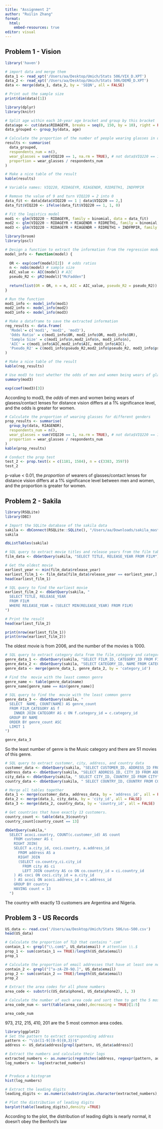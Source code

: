 ```yaml
---
title: "Assignment 2"
author: "Ruilin Zhang"
format: 
  html:
    embed-resources: true
editor: visual
---
```


## Problem 1 - Vision

```r
library('haven')

# import data and merge them
data_1 <- read_xpt('/Users/aa/Desktop/Umich/Stats 506/VIX_D.XPT')
data_2 <- read_xpt('/Users/aa/Desktop/Umich/Stats 506/DEMO_D.XPT')
data <- merge(data_1, data_2, by = 'SEQN', all = FALSE)

# Print out the sample size
print(dim(data)[1])


```

```r

library(dplyr)
library(knitr)

# Split age within each 10-year age bracket and group by this bracket
data$age <- cut(data$RIDAGEYR, breaks = seq(0, 150, by = 10), right = FALSE, include.lowest = TRUE)
data_grouped <- group_by(data, age)

# Calculate the proportion of the number of people wearing glasses in distance in different age brackets
results <- summarise(
  data_grouped,
  respondents_num = n(),
  wear_glasses = sum(VIQ220 == 1, na.rm = TRUE), # not data$VIQ220 == 1
  proportion = wear_glasses / respondents_num
)

# Make a nice table of the result
kable(results)
```

```r
# Variable names: VIQ220, RIDAGEYR, RIAGENDR, RIDRETH1, INDFMPIR

# Remove the value of 9 and turn VIQ220 = 2 into 0
data_fit <- data[data$VIQ220 == 1 | data$VIQ220 == 2,]
data_fit$VIQ220 <- ifelse(data_fit$VIQ220 == 1, 1, 0)

# Fit the logistics model
mod1 <- glm(VIQ220 ~ RIDAGEYR, family = binomial, data = data_fit)
mod2 <- glm(VIQ220 ~ RIDAGEYR + RIAGENDR + RIDRETH1, family = binomial, data = data_fit)
mod3 <- glm(VIQ220 ~ RIDAGEYR + RIAGENDR + RIDRETH1 + INDFMPIR, family = binomial, data = data_fit)
```

```r
library(broom)
library(pscl) 

# Design a function to extract the information from the regression model
model_info <- function(model) {
  
  OR <- exp(coef(model)[2])  # odds ratios
  n <- nobs(model) # sample size
  AIC_value <- AIC(model) # AIC
  pseudo_R2 <- pR2(model)["McFadden"]
  
  return(list(OR = OR, n = n, AIC = AIC_value, pseudo_R2 = pseudo_R2))
}

# Run the function
mod1_info <- model_info(mod1)
mod2_info <- model_info(mod2)
mod3_info <- model_info(mod3)
```

```r
# Make a dataframe to save the extracted information
reg_results <- data.frame(
  'Model'= c('mod1', 'mod2', 'mod3'),
  'Odds Ratio' = c(mod1_info$OR, mod2_info$OR, mod3_info$OR),
  'Sample Size' = c(mod1_info$n,mod2_info$n, mod3_info$n),
  'AIC' = c(mod1_info$AIC,mod2_info$AIC, mod3_info$AIC),
  'Pseudo_R2' = c(mod1_info$pseudo_R2,mod2_info$pseudo_R2, mod3_info$pseudo_R2)
)

# Make a nice table of the result
kable(reg_results)
```

```r
# Use mod3 to test whether the odds of men and women being wears of glasess/contact lenses for distance vision differs
summary(mod3)
```

```r
exp(coef(mod3)[3])
```

According to mod3, the *odds* of men and women being wears of glasess/contact lenses for distance vision differs at a 1% significance level, and the odds is greater for women.

```r
# Calculate the proportion of wearing glasses for different genders
prop_results <- summarise(
  group_by(data, RIAGENDR),
  respondents_num = n(),
  wear_glasses = sum(VIQ220 == 1, na.rm = TRUE), # not data$VIQ220 == 1
  proportion = wear_glasses / respondents_num
)
kable(prop_results)
```

```r
# Conduct the prop test
test_2 <- prop.test(x = c(1181, 1584), n = c(3383, 3597))
test_2
```

p-value \< 0.01, the *proportion* of wearers of glasses/contact lenses for distance vision differs at a 1% significance level between men and women, and the proportion is greater for women.

## **Problem 2 - Sakila**

```r
library(RSQLite)
library(DBI)

# Import the SQLite database of the sakila data
sakila <- dbConnect(RSQLite::SQLite(), "/Users/aa/Downloads/sakila_master.db")
sakila
```

```r
dbListTables(sakila)
```

```r
# SQL query to extract movie titles and release years from the film table
film_data <- dbGetQuery(sakila, "SELECT TITLE, RELEASE_YEAR FROM FILM")

# Get the oldest movie
earliest_year <- min(film_data$release_year)
earliest_film_1 <- film_data[film_data$release_year == earliest_year,]
head(earliest_film_1)
```

```r
# SQL query to find the earliest movie
earliest_film_2 <- dbGetQuery(sakila, "
  SELECT TITLE, RELEASE_YEAR
  FROM FILM
  WHERE RELEASE_YEAR = (SELECT MIN(RELEASE_YEAR) FROM FILM)
")

# Print the result
head(earliest_film_2)
```

```r
print(nrow(earliest_film_1))
print(nrow(earliest_film_2))
```

The oldest movie is from 2006, and the number of the movies is 1000.

```r
# SQL query to extract category data from the film_category and category table and merge them
genre_data_1 <- dbGetQuery(sakila, "SELECT FILM_ID, CATEGORY_ID FROM FILM_CATEGORY")
genre_data_2 <- dbGetQuery(sakila, "SELECT CATEGORY_ID, NAME FROM CATEGORY")
genre_data <- merge(genre_data_1, genre_data_2, by = 'category_id')

# Find the  movie with the least common genre
genre_name <- table(genre_data$name)
genre_name[genre_name == min(genre_name)]
```

```r
# SQL query to find the  movie with the least common genre
genre_data_3 <- dbGetQuery(sakila, "
  SELECT  NAME, COUNT(NAME) AS genre_count
  FROM FILM_CATEGORY AS f
    INNER JOIN CATEGORY AS c ON f.category_id = c.category_id
  GROUP BY NAME
  ORDER BY genre_count ASC
  LIMIT 1
")

genre_data_3
```

So the least number of genre is the Music category and there are 51 movies of this genre.

```r
# SQL query to extract customer, city, address, and country data
customer_data <- dbGetQuery(sakila, "SELECT CUSTOMER_ID, ADDRESS_ID FROM CUSTOMER")
address_data <- dbGetQuery(sakila, "SELECT ADDRESS_ID, CITY_ID FROM ADDRESS")
city_data <- dbGetQuery(sakila, " SELECT CITY_ID, COUNTRY_ID FROM CITY")
country_data <- dbGetQuery(sakila, " SELECT COUNTRY_ID, COUNTRY FROM COUNTRY")

# Merge all tables together
data_1 <- merge(customer_data, address_data, by = 'address_id', all = FALSE)
data_2 <- merge(data_1, city_data, by = 'city_id', all = FALSE)
data_3 <- merge(data_2, country_data, by = 'country_id', all = FALSE)

# Get countries that have exactly 13 customers.
country_count <- table(data_3$country)
country_count[country_count == 13]
```

```r
dbGetQuery(sakila,"
  SELECT acoci.country, COUNT(c.customer_id) AS count
    FROM customer AS c
    RIGHT JOIN(
    SELECT a.city_id, coci.country, a.address_id
      FROM address AS a
      RIGHT JOIN
      (SELECT co.country,ci.city_id
        FROM city AS ci
        LEFT JOIN country AS co ON co.country_id = ci.country_id
    ) AS coci ON coci.city_id = a.city_id
    ) AS acoci ON acoci.address_id = c.address_id
    GROUP BY country
    HAVING count = 13
  ")
```

The country with exactly 13 customers are Argentina and Nigeria.

## **Problem 3 - US Records**

```r

US_data <- read.csv('/Users/aa/Desktop/Umich/Stats 506/us-500.csv')
head(US_data)
```

```r
# Calculate the proportion of TLD that contains ".com"
contain_1 <- grepl("\\.com$", US_data$email) # attention \\.$
prop_1 <- sum(contain_1 == TRUE)/length(US_data$email)
prop_1
```

```r
# Calculate the proportion of email addresses that have at least one non alphanumeric character
contain_2 <- grepl("[^a-zA-Z0-9@.]", US_data$email)
prop_2 <- sum(contain_2 == TRUE)/length(US_data$email)
prop_2
```

```r
# Extract the area codes for all phone numbers
area_code <- substr(c(US_data$phone1, US_data$phone2), 1, 3)

# Calculate the number of each area code and sort them to get the 5 most common codes
area_code_num <- sort(table(area_code),decreasing = TRUE)[1:5]

area_code_num
```

973, 212, 215, 410, 201 are the 5 most common area codes.

```r
library(ggplot2)
# Set the pattern to extract corresponding address
pattern <- "\\b([1-9][0-9]{0,3})$"
address <- US_data$address[grepl(pattern, US_data$address)]

# Extract the numbers and calculate their logs
extracted_numbers <- as.numeric(regmatches(address, regexpr(pattern, address)))
log_numbers <- log(extracted_numbers)


# Produce a histogram 
hist(log_numbers)
```

```r
# Extract the leading digits
leading_digits <- as.numeric(substring(as.character(extracted_numbers), 1, 1))

# Plot the distribution of leading digits
barplot(table(leading_digits),density =TRUE)
```

According to the plot, the distribution of leading digits is nearly normal, it doesn't obey the Benford's law
